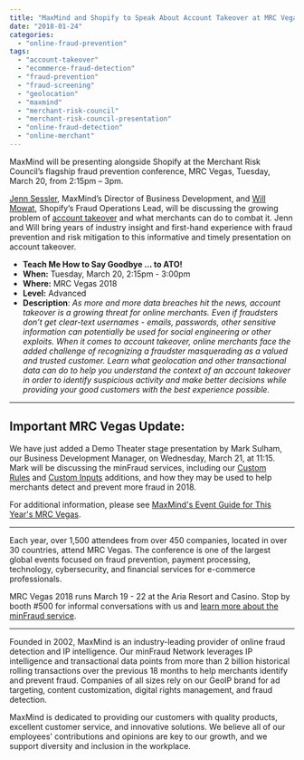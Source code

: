 ```yaml
---
title: "MaxMind and Shopify to Speak About Account Takeover at MRC Vegas"
date: "2018-01-24"
categories: 
  - "online-fraud-prevention"
tags: 
  - "account-takeover"
  - "ecommerce-fraud-detection"
  - "fraud-prevention"
  - "fraud-screening"
  - "geolocation"
  - "maxmind"
  - "merchant-risk-council"
  - "merchant-risk-council-presentation"
  - "online-fraud-detection"
  - "online-merchant"
---
```


MaxMind will be presenting alongside Shopify at the Merchant Risk Council’s flagship fraud prevention conference, MRC Vegas, Tuesday, March 20, from 2:15pm – 3pm.

[Jenn Sessler](https://s1.goeshow.com/mrc/annual/2018/Vegas18Agenda.cfm?&searchAuthor=Sessler,Jennifer), MaxMind’s Director of Business Development, and [Will Mowat](https://s1.goeshow.com/mrc/annual/2018/Vegas18Agenda.cfm?&searchAuthor=Mowat,Will), Shopify’s Fraud Operations Lead, will be discussing the growing problem of [account takeover](https://blog.maxmind.com/2017/08/16/e-commerce-fraud-101-account-takeover/) and what merchants can do to combat it. Jenn and Will bring years of industry insight and first-hand experience with fraud prevention and risk mitigation to this informative and timely presentation on account takeover.

- **Teach Me How to Say Goodbye … to ATO!**
- **When:** Tuesday, March 20, 2:15pm - 3:00pm
- **Where:** MRC Vegas 2018
- **Level:** Advanced
- **Description**: _As more and more data breaches hit the news, account takeover is a growing threat for online merchants. Even if fraudsters don’t get clear-text usernames - emails, passwords, other sensitive information can potentially be used for social engineering or other exploits. When it comes to account takeover, online merchants face the added challenge of recognizing a fraudster masquerading as a valued and trusted customer. Learn what geolocation and other transactional data can do to help you understand the context of an account takeover in order to identify suspicious activity and make better decisions while providing your good customers with the best experience possible._

* * *

## **Important MRC Vegas Update:**

We have just added a Demo Theater stage presentation by Mark Sulham, our Business Development Manager, on Wednesday, March 21, at 11:15. Mark will be discussing the minFraud services, including our [Custom Rules](https://www.maxmind.com/en/minfraud-custom-rules) and [Custom Inputs](https://www.maxmind.com/en/minfraud-custom-inputs) additions, and how they may be used to help merchants detect and prevent more fraud in 2018.

For additional information, please see [MaxMind's Event Guide for This Year's MRC Vegas](https://wp.me/p3xED4-5Z).

* * *

Each year, over 1,500 attendees from over 450 companies, located in over 30 countries, attend MRC Vegas. The conference is one of the largest global events focused on fraud prevention, payment processing, technology, cybersecurity, and financial services for e-commerce professionals.

MRC Vegas 2018 runs March 19 - 22 at the Aria Resort and Casino. Stop by booth #500 for informal conversations with us and [learn more about the minFraud service](https://www.maxmind.com/en/minfraud-services?pkit_lang=en).

* * *

Founded in 2002, MaxMind is an industry-leading provider of online fraud detection and IP intelligence. Our minFraud Network leverages IP intelligence and transactional data points from more than 2 billion historical rolling transactions over the previous 18 months to help merchants identify and prevent fraud. Companies of all sizes rely on our GeoIP brand for ad targeting, content customization, digital rights management, and fraud detection.

MaxMind is dedicated to providing our customers with quality products, excellent customer service, and innovative solutions. We believe all of our employees’ contributions and opinions are key to our growth, and we support diversity and inclusion in the workplace.
